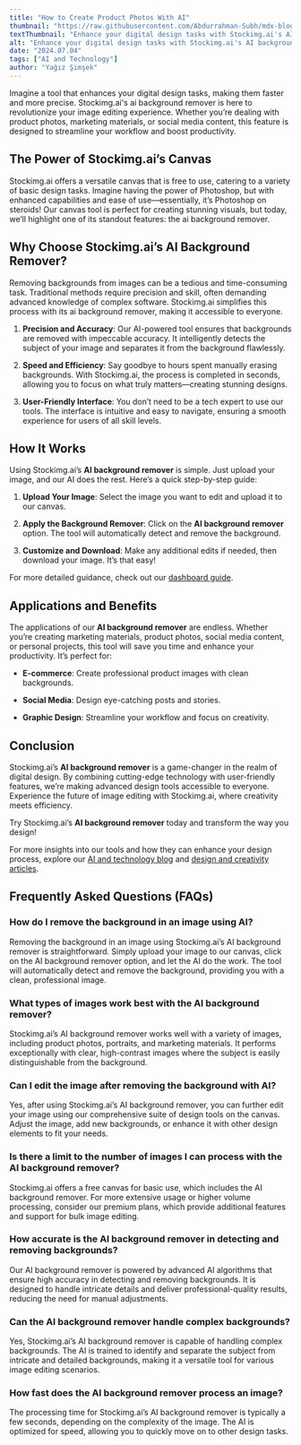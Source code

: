 ```yaml
---
title: "How to Create Product Photos With AI"
thumbnail: "https://raw.githubusercontent.com/Abdurrahman-Subh/mdx-blog/main/images/bg-remove-thumb.png"
textThumbnail: "Enhance your digital design tasks with Stockimg.ai's AI background remover, a revolutionary tool designed to streamline your image editing experience. Ideal for product photos, marketing materials, and social media content, this feature ensures precision, speed, and ease of use, boosting your productivity and creativity."
alt: "Enhance your digital design tasks with Stockimg.ai's AI background remover, a revolutionary tool designed to streamline your image editing experience. Ideal for product photos, marketing materials, and social media content, this feature ensures precision, speed, and ease of use, boosting your productivity and creativity."
date: "2024.07.04"
tags: ["AI and Technology"]
author: "Yağız Şimşek"
---
```


<CustomImage
    src="https://raw.githubusercontent.com/Abdurrahman-Subh/mdx-blog/main/images/bg-remove-tmb.png"
    alt="textThumbnail"
/>

Imagine a tool that enhances your digital design tasks, making them faster and more precise. Stockimg.ai's ai background remover is here to revolutionize your image editing experience. Whether you’re dealing with product photos, marketing materials, or social media content, this feature is designed to streamline your workflow and boost productivity.

## The Power of Stockimg.ai’s Canvas

Stockimg.ai offers a versatile canvas that is free to use, catering to a variety of basic design tasks. Imagine having the power of Photoshop, but with enhanced capabilities and ease of use—essentially, it’s Photoshop on steroids! Our canvas tool is perfect for creating stunning visuals, but today, we’ll highlight one of its standout features: the ai background remover.

## Why Choose Stockimg.ai’s AI Background Remover?

Removing backgrounds from images can be a tedious and time-consuming task. Traditional methods require precision and skill, often demanding advanced knowledge of complex software. Stockimg.ai simplifies this process with its ai background remover, making it accessible to everyone.

1. **Precision and Accuracy**: Our AI-powered tool ensures that backgrounds are removed with impeccable accuracy. It intelligently detects the subject of your image and separates it from the background flawlessly.

2. **Speed and Efficiency**: Say goodbye to hours spent manually erasing backgrounds. With Stockimg.ai, the process is completed in seconds, allowing you to focus on what truly matters—creating stunning designs.

3. **User-Friendly Interface**: You don’t need to be a tech expert to use our tools. The interface is intuitive and easy to navigate, ensuring a smooth experience for users of all skill levels.

## How It Works

<CustomImage
    src="https://raw.githubusercontent.com/Abdurrahman-Subh/mdx-blog/main/images/bg-remove-canvas.png"
    alt="canvas"
/>

Using Stockimg.ai’s **AI background remover** is simple. Just upload your image, and our AI does the rest. Here’s a quick step-by-step guide:

1. **Upload Your Image**: Select the image you want to edit and upload it to our canvas.

2. **Apply the Background Remover**: Click on the **AI background remover** option. The tool will automatically detect and remove the background.

3. **Customize and Download**: Make any additional edits if needed, then download your image. It’s that easy!

For more detailed guidance, check out our [dashboard guide](https://stockimg.ai/blog/guide/stockimg-dashboard-guide).

## Applications and Benefits

The applications of our **AI background remover** are endless. Whether you’re creating marketing materials, product photos, social media content, or personal projects, this tool will save you time and enhance your productivity. It’s perfect for:

- **E-commerce**: Create professional product images with clean backgrounds.

- **Social Media**: Design eye-catching posts and stories.

- **Graphic Design**: Streamline your workflow and focus on creativity.

## Conclusion

Stockimg.ai’s **AI background remover** is a game-changer in the realm of digital design. By combining cutting-edge technology with user-friendly features, we’re making advanced design tools accessible to everyone. Experience the future of image editing with Stockimg.ai, where creativity meets efficiency.

Try Stockimg.ai’s **AI background remover** today and transform the way you design!

For more insights into our tools and how they can enhance your design process, explore our [AI and technology blog](https://stockimg.ai/blog/ai-and-technology) and [design and creativity articles](https://stockimg.ai/blog/design-and-creativity).

## Frequently Asked Questions (FAQs)

### How do I remove the background in an image using AI?

Removing the background in an image using Stockimg.ai’s AI background remover is straightforward. Simply upload your image to our canvas, click on the AI background remover option, and let the AI do the work. The tool will automatically detect and remove the background, providing you with a clean, professional image.

### What types of images work best with the AI background remover?

Stockimg.ai’s AI background remover works well with a variety of images, including product photos, portraits, and marketing materials. It performs exceptionally with clear, high-contrast images where the subject is easily distinguishable from the background.

### Can I edit the image after removing the background with AI?

Yes, after using Stockimg.ai’s AI background remover, you can further edit your image using our comprehensive suite of design tools on the canvas. Adjust the image, add new backgrounds, or enhance it with other design elements to fit your needs.

### Is there a limit to the number of images I can process with the AI background remover?

Stockimg.ai offers a free canvas for basic use, which includes the AI background remover. For more extensive usage or higher volume processing, consider our premium plans, which provide additional features and support for bulk image editing.

### How accurate is the AI background remover in detecting and removing backgrounds?

Our AI background remover is powered by advanced AI algorithms that ensure high accuracy in detecting and removing backgrounds. It is designed to handle intricate details and deliver professional-quality results, reducing the need for manual adjustments.

### Can the AI background remover handle complex backgrounds?

Yes, Stockimg.ai’s AI background remover is capable of handling complex backgrounds. The AI is trained to identify and separate the subject from intricate and detailed backgrounds, making it a versatile tool for various image editing scenarios.

### How fast does the AI background remover process an image?

The processing time for Stockimg.ai’s AI background remover is typically a few seconds, depending on the complexity of the image. The AI is optimized for speed, allowing you to quickly move on to other design tasks.